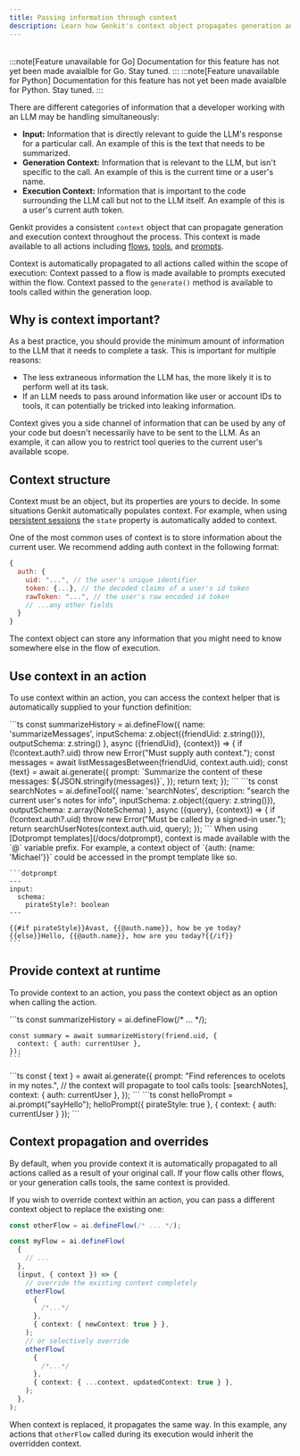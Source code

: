 ```yaml
---
title: Passing information through context
description: Learn how Genkit's context object propagates generation and execution information throughout your application, making it available to flows, tools, and prompts across different languages.
---
```



<div style="display: flex; justify-content: flex-end; align-items: center; gap: 1rem; margin: 1rem 0 1rem 0;">
  <CopyMarkdownButton />
</div>

<LanguageContent lang="go">
  :::note[Feature unavailable for Go]
Documentation for this feature has not yet been made avaialble for Go. Stay tuned.
:::
</LanguageContent>

<LanguageContent lang="python">
  :::note[Feature unavailable for Python]
Documentation for this feature has not yet been made avaialble for Python. Stay tuned.
:::
</LanguageContent>

<LanguageContent lang="js">
<ExampleLink
  title="Action Context"
  description="See how action context can guide and secure workflows in a live demo."
  example="action-context"
/>

There are different categories of information that a developer working
with an LLM may be handling simultaneously:

- **Input:** Information that is directly relevant to guide the LLM's response
  for a particular call. An example of this is the text that needs to be
  summarized.
- **Generation Context:** Information that is relevant to the LLM, but isn't
  specific to the call. An example of this is the current time or a user's name.
- **Execution Context:** Information that is important to the code surrounding
  the LLM call but not to the LLM itself. An example of this is a user's
  current auth token.

Genkit provides a consistent `context` object that can propagate generation and
execution context throughout the process. This context is made available to all
actions including [flows](/docs/flows), [tools](/docs/tool-calling), and
[prompts](/docs/dotprompt).

Context is automatically propagated to all actions called within the scope of
execution: Context passed to a flow is made available to prompts executed
within the flow. Context passed to the `generate()` method is available to
tools called within the generation loop.

## Why is context important?

As a best practice, you should provide the minimum amount of information to the
LLM that it needs to complete a task. This is important for multiple reasons:

- The less extraneous information the LLM has, the more likely it is to perform
  well at its task.
- If an LLM needs to pass around information like user or account IDs to tools,
  it can potentially be tricked into leaking information.

Context gives you a side channel of information that can be used by any of your
code but doesn't necessarily have to be sent to the LLM. As an example, it can
allow you to restrict tool queries to the current user's available scope.

## Context structure

Context must be an object, but its properties are yours to decide. In some
situations Genkit automatically populates context. For example, when using
[persistent sessions](/docs/chat) the `state` property is automatically added to
context.

One of the most common uses of context is to store information about the current
user. We recommend adding auth context in the following format:

```js
{
  auth: {
    uid: "...", // the user's unique identifier
    token: {...}, // the decoded claims of a user's id token
    rawToken: "...", // the user's raw encoded id token
    // ...any other fields
  }
}
```

The context object can store any information that you might need to know
somewhere else in the flow of execution.

## Use context in an action

To use context within an action, you can access the context helper
that is automatically supplied to your function definition:

<Tabs>
  <TabItem label="Flow">
    ```ts
    const summarizeHistory = ai.defineFlow({
      name: 'summarizeMessages',
      inputSchema: z.object({friendUid: z.string()}),
      outputSchema: z.string()
    }, async ({friendUid}, {context}) => {
      if (!context.auth?.uid) throw new Error("Must supply auth context.");
      const messages = await listMessagesBetween(friendUid, context.auth.uid);
      const {text} = await ai.generate({
        prompt:
          `Summarize the content of these messages: ${JSON.stringify(messages)}`,
      });
      return text;
    });
    ```
  </TabItem>
  <TabItem label="Tool">
    ```ts
    const searchNotes = ai.defineTool({
      name: 'searchNotes',
      description: "search the current user's notes for info",
      inputSchema: z.object({query: z.string()}),
      outputSchema: z.array(NoteSchema)
    }, async ({query}, {context}) => {
      if (!context.auth?.uid) throw new Error("Must be called by a signed-in user.");
      return searchUserNotes(context.auth.uid, query);
    });
    ```
  </TabItem>
  <TabItem label="Prompt file">
    When using [Dotprompt templates](/docs/dotprompt), context is made available with the
    `@` variable prefix. For example, a context object of
    `{auth: {name: 'Michael'}}` could be accessed in the prompt template like so.

    ```dotprompt
    ---
    input:
      schema:
        pirateStyle?: boolean
    ---

    {{#if pirateStyle}}Avast, {{@auth.name}}, how be ye today?{{else}}Hello, {{@auth.name}}, how are you today?{{/if}}
    ```

  </TabItem>
</Tabs>

## Provide context at runtime

To provide context to an action, you pass the context object as an option
when calling the action.

<Tabs>
  <TabItem label="Flows">
    ```ts
    const summarizeHistory = ai.defineFlow(/* ... */);
    
    const summary = await summarizeHistory(friend.uid, {
      context: { auth: currentUser },
    });
    ```
  </TabItem>
  <TabItem label="Generation">
    ```ts
    const { text } = await ai.generate({
      prompt: "Find references to ocelots in my notes.",
      // the context will propagate to tool calls
      tools: [searchNotes],
      context: { auth: currentUser },
    });
    ```
  </TabItem>
  <TabItem label="Prompts">
    ```ts
    const helloPrompt = ai.prompt("sayHello");
    helloPrompt({ pirateStyle: true }, { context: { auth: currentUser } });
    ```
  </TabItem>
</Tabs>

## Context propagation and overrides

By default, when you provide context it is automatically propagated to all
actions called as a result of your original call. If your flow calls other
flows, or your generation calls tools, the same context is provided.

If you wish to override context within an action, you can pass a different
context object to replace the existing one:

```ts
const otherFlow = ai.defineFlow(/* ... */);

const myFlow = ai.defineFlow(
  {
    // ...
  },
  (input, { context }) => {
    // override the existing context completely
    otherFlow(
      {
        /*...*/
      },
      { context: { newContext: true } },
    );
    // or selectively override
    otherFlow(
      {
        /*...*/
      },
      { context: { ...context, updatedContext: true } },
    );
  },
);
```

When context is replaced, it propagates the same way. In this example,
any actions that `otherFlow` called during its execution would inherit the
overridden context.

</LanguageContent>
